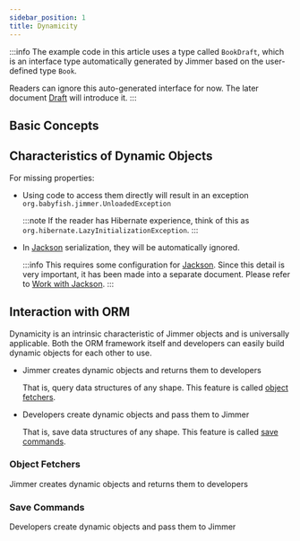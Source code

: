 ```yaml
---
sidebar_position: 1
title: Dynamicity
---
```



:::info
The example code in this article uses a type called `BookDraft`, which is an interface type automatically generated by Jimmer based on the user-defined type `Book`.

Readers can ignore this auto-generated interface for now. The later document [Draft](./draft) will introduce it.
:::

## Basic Concepts  

<DynamicShape/>

## Characteristics of Dynamic Objects

<DynamicCore/>

For missing properties:

-   Using code to access them directly will result in an exception `org.babyfish.jimmer.UnloadedException`

    :::note
    If the reader has Hibernate experience, think of this as `org.hibernate.LazyInitializationException`.
    :::

-   In [Jackson](https://github.com/FasterXML/jackson) serialization, they will be automatically ignored.

    :::info
    This requires some configuration for [Jackson](https://github.com/FasterXML/jackson). Since this detail is very important, it has been made into a separate document. Please refer to [Work with Jackson](./jackson).
    :::

## Interaction with ORM

Dynamicity is an intrinsic characteristic of Jimmer objects and is universally applicable. Both the ORM framework itself and developers can easily build dynamic objects for each other to use.

-   Jimmer creates dynamic objects and returns them to developers

    That is, query data structures of any shape. This feature is called [object fetchers](../query/object-fetcher).

-   Developers create dynamic objects and pass them to Jimmer

    That is, save data structures of any shape. This feature is called [save commands](../mutation/save-command). 

### Object Fetchers

Jimmer creates dynamic objects and returns them to developers

<ObjectFetcherPanel/>

### Save Commands

Developers create dynamic objects and pass them to Jimmer  

<SaveCommandPanel/>
